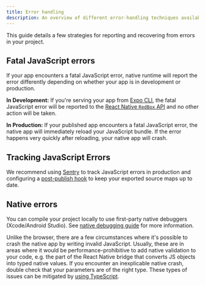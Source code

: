 ```yaml
---
title: Error handling
description: An overview of different error-handling techniques available.
---
```


This guide details a few strategies for reporting and recovering from errors in your project.

## Fatal JavaScript errors

If your app encounters a fatal JavaScript error, native runtime will report the error differently depending on whether your app is in development or production.

**In Development:** If you're serving your app from [Expo CLI](/more/expo-cli/#develop), the fatal JavaScript error will be reported to the [React Native `RedBox` API](https://reactnative.dev/docs/debugging.html#in-app-errors-and-warnings) and no other action will be taken.

**In Production:** If your published app encounters a fatal JavaScript error, the native app will immediately reload your JavaScript bundle. If the error happens very quickly after reloading, your native app will crash.

## Tracking JavaScript Errors

We recommend using [Sentry](/guides/using-sentry) to track JavaScript errors in production and configuring a [post-publish hook](/versions/latest/config/app/#postpublish) to keep your exported source maps up to date.

## Native errors

You can compile your project locally to use first-party native debuggers (Xcode/Android Studio). See [native debugging guide](/debugging/runtime-issues/#native-debugging) for more information.

Unlike the browser, there are a few circumstances where it's possible to crash the native app by writing invalid JavaScript. Usually, these are in areas where it would be performance-prohibitive to add native validation to your code, e.g. the part of the React Native bridge that converts JS objects into typed native values. If you encounter an inexplicable native crash, double check that your parameters are of the right type. These types of issues can be mitigated by [using TypeScript](/guides/typescript).

